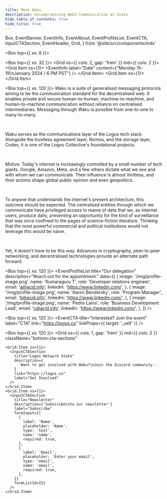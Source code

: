 ```yaml
---
title: Meet Waku
description: Uncompromising Web3 Communication at Scale
hide_table_of_contents: true
hide_title: true
---
```


  Box,
  EventBanner,
  EventInfo,
  EventAbout,
  EventProfileList,
  EventCTA,
  InputCTASection,
  EventHeader,
  Grid,
} from '@site/src/components/mdx'

<head>
  <body className="events" />
</head>

<Box top={{ xs: 8 }}>
  <EventBanner src="/img/event-banner.png" />
  <EventHeader 
    title="Meet Waku: Uncompromising Web3 Communication at Scale"
    description="We are a family of robust, censorship-resistant communication protocols designed to enable privacy-focused messaging for web3 apps."
  />

  <Box top={{ xs: 32 }}>
  <Grid xs={{ cols: 2, gap: '1rem' }} md={{ cols: 2 }}>
    <Grid.Item xs={1}>
      <EventInfo 
        label="Date"
        content={"Monday 15-19\nJanuary 2024 / 6 PM PST"}
      /> 
      </Grid.Item>
      <Grid.Item xs={1}>
        <EventInfo 
          label="Location"
          content="508 University Avenue Palo Alto, CA 94301 United States"
        /> 
      </Grid.Item>
    </Grid>
  </Box>
</Box>

<Box top={{ xs: 120 }}>
  <EventAbout>
Waku is a suite of generalised messaging protocols aiming to be the communication standard for the decentralised web. It enables private and secure human-to-human, machine-to-machine, and human-to-machine communication without reliance on centralised intermediaries. Messaging through Waku is possible from one-to-one to many-to-many.

<br />

Waku serves as the communications layer of the Logos tech stack. Alongside the trustless agreement layer, Nomos, and the storage layer, Codex, it is one of the Logos Collective's foundational projects.

<br />

Motive:
Today's internet is increasingly controlled by a small number of tech giants. Google, Amazon, Meta, and a few others dictate what we see and with whom we can communicate. Their influence is almost limitless, and their actions shape global public opinion and even geopolitics.

<br />

To anyone that understands the internet's present architecture, this outcome should be expected. The centralised entities through which we communicate have privileged access to reams of data that we, as internet users, produce daily, presenting an opportunity for the kind of surveillance that was once confined to the pages of science-fiction literature. Thinking that the most powerful commercial and political institutions would not leverage this would be naive.

<br />

Yet, it doesn't have to be this way. Advances in cryptography, peer-to-peer networking, and decentralised technologies provide an alternate path forward.

  </EventAbout>
</Box>

<Box top={{ xs: 120 }}>
  <EventProfileList
    title="Our delegation"
    description="Reach out for the appointment."
    data={[
      {
        image: '/img/profile-image.png',
        name: 'Kumaraguru T',
        role: 'Developer relations engineer',
        email: 'a@acid.info',
        linkedin: 'https://www.linkedin.com/',
      },
      {
        image: '/img/profile-image.png',
        name: 'Aaron Bendersky',
        role: 'Program Manager',
        email: 'b@acid.info',
        linkedin: 'https://www.linkedin.com/',
      },
      {
        image: '/img/profile-image.png',
        name: 'Pedro Lains',
        role: 'Business Development Lead',
        email: 'c@acid.info',
        linkedin: 'https://www.linkedin.com/',
      },
    ]}
  />
</Box>

<Box top={{ xs: 120 }}>
  <EventCTA
    title="Interested? Join the event"
    label="CTA"
    link="https://logos.co"
    linkProps={{ target: '_self' }}
  />
</Box>

<Box top={{ xs: 120 }}>
  <Grid
    xs={{ cols: 1, gap: '1rem' }}
    md={{ cols: 2 }}
    className="bottom-cta-sections"
  >
    <Grid.Item xs={1}>
      <InputCTASection
        title="Logos Network State"
        description={
          'Want to get involved with Waku?\nJoin the Discord community.'
        }
        link="https://logos.co"
        label="Get Involved"
      />
    </Grid.Item>
    <Grid.Item xs={1}>
      <InputCTASection
        title="Newsletter"
        description={'Subscribe\nto our newsletter'}
        label="Subscribe"
        formInput={[
          {
            label: 'Name',
            placeholder: 'Name',
            type: 'text',
            name: 'name',
            required: true,
          },
          {
            label: 'Email',
            placeholder: 'Enter your email',
            type: 'email',
            name: 'email',
            required: true,
          },
        ]}
        formListId={5}
      />
    </Grid.Item>
  </Grid>
</Box>
